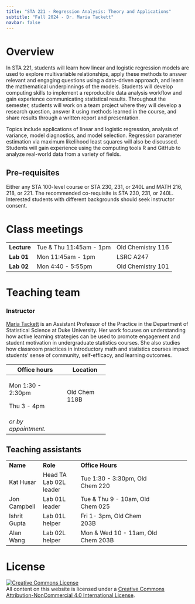 ```yaml
---
title: "STA 221 - Regression Analysis: Theory and Applications"
subtitle: "Fall 2024 - Dr. Maria Tackett"
navbar: false
---
```


# Overview

In STA 221, students will learn how linear and logistic regression models are used to explore multivariable relationships, apply these methods to answer relevant and engaging questions using a data-driven approach, and learn the mathematical underpinnings of the models. Students will develop computing skills to implement a reproducible data analysis workflow and gain experience communicating statistical results. Throughout the semester, students will work on a team project where they will develop a research question, answer it using methods learned in the course, and share results through a written report and presentation.

Topics include applications of linear and logistic regression, analysis of variance, model diagnostics, and model selection. Regression parameter estimation via maximum likelihood least squares will also be discussed. Students will gain experience using the computing tools R and GitHub to analyze real-world data from a variety of fields.

## Pre-requisites

Either any STA 100-level course or STA 230, 231, or 240L and MATH 216, 218, or 221. The recommended co-requisite is STA 230, 231, or 240L. Interested students with different backgrounds should seek instructor consent.

# Class meetings

|             |                         |                   |
|-------------|-------------------------|-------------------|
| **Lecture** | Tue & Thu 11:45am - 1pm | Old Chemistry 116 |
| **Lab 01**  | Mon 11:45am - 1pm       | LSRC A247         |
| **Lab 02**  | Mon 4:40 - 5:55pm       | Old Chemistry 101 |

# Teaching team

### Instructor

[Maria Tackett](https://www2.stat.duke.edu/~mt324) is an Assistant Professor of the Practice in the Department of Statistical Science at Duke University. Her work focuses on understanding how active learning strategies can be used to promote engagement and student motivation in undergraduate statistics courses. She also studies how classroom practices in introductory math and statistics courses impact students' sense of community, self-efficacy, and learning outcomes.

+----------------------+---------------+
| Office hours         | Location      |
+======================+===============+
| Mon 1:30 - 2:30pm    | Old Chem 118B |
|                      |               |
| Thu 3 - 4pm          |               |
+----------------------+---------------+
| *or by appointment.* |               |
+----------------------+---------------+

## Teaching assistants

+--------------+----------------+------------------------------------+-----------+
| **Name**     | **Role**       | **Office Hours**                   |           |
+--------------+----------------+------------------------------------+-----------+
| Kat Husar    | Head TA\       | Tue 1:30 - 3:30pm, Old Chem 220    |           |
|              | Lab 02L leader |                                    |           |
+--------------+----------------+------------------------------------+-----------+
| Jon Campbell | Lab 01L leader | Tue & Thu 9 - 10am, Old Chem 025   |           |
+--------------+----------------+------------------------------------+-----------+
| Ishrit Gupta | Lab 01L helper | Fri 1- 3pm, Old Chem 203B          |           |
+--------------+----------------+------------------------------------+-----------+
| Alan Wang    | Lab 02L helper | Mon & Wed 10 - 11am, Old Chem 203B |           |
+--------------+----------------+------------------------------------+-----------+

# License

<a rel="license" href="http://creativecommons.org/licenses/by-nc/4.0/">![Creative Commons License](https://i.creativecommons.org/l/by-nc/4.0/88x31.png){alt="Creative Commons License" style="border-width:0"}</a><br />All content on this website is licensed under a <a rel="license" href="http://creativecommons.org/licenses/by-nc/4.0/">Creative Commons Attribution-NonCommercial 4.0 International License</a>.
